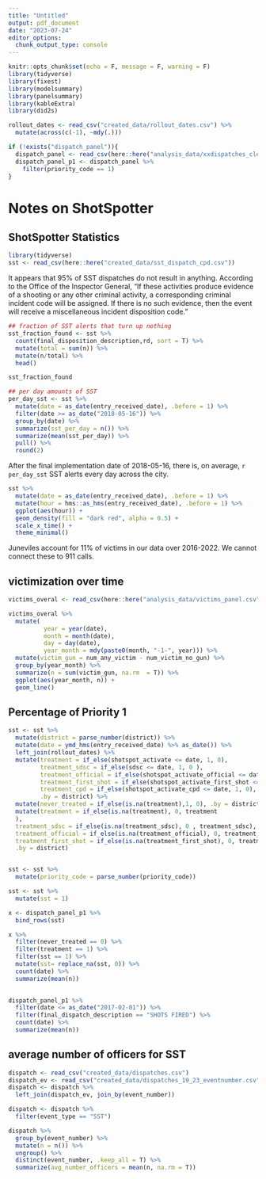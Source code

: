 ```yaml
---
title: "Untitled"
output: pdf_document
date: "2023-07-24"
editor_options: 
  chunk_output_type: console
---
```


```r
knitr::opts_chunk$set(echo = F, message = F, warning = F)
library(tidyverse)
library(fixest)
library(modelsummary)
library(panelsummary)
library(kableExtra)
library(did2s)

rollout_dates <- read_csv("created_data/rollout_dates.csv") %>% 
  mutate(across(c(-1), ~mdy(.)))

if (!exists("dispatch_panel")){
  dispatch_panel <- read_csv(here::here("analysis_data/xxdispatches_clevel.csv"))
  dispatch_panel_p1 <- dispatch_panel %>% 
    filter(priority_code == 1)
}
```

# Notes on ShotSpotter

## ShotSpotter Statistics

```r
library(tidyverse)
sst <- read_csv(here::here("created_data/sst_dispatch_cpd.csv"))

```

It appears that 95% of SST dispatches do not result in anything. According to the Office of the Inspector General, "If these activities
produce evidence of a shooting or any other criminal activity, a corresponding criminal incident code will be assigned. If there is no such evidence, then the event will receive a miscellaneous incident disposition code."


```r
## fraction of SST alerts that turn up nothing
sst_fraction_found <- sst %>% 
  count(final_disposition_description,rd, sort = T) %>% 
  mutate(total = sum(n)) %>% 
  mutate(n/total) %>%
  head()

sst_fraction_found
```



```r
## per day amounts of SST
per_day_sst <- sst %>% 
  mutate(date = as_date(entry_received_date), .before = 1) %>% 
  filter(date >= as_date("2018-05-16")) %>% 
  group_by(date) %>% 
  summarize(sst_per_day = n()) %>% 
  summarize(mean(sst_per_day)) %>% 
  pull() %>% 
  round(2)
```

After the final implementation date of 2018-05-16, there is, on average, `r per_day_sst` SST alerts every day across the city.


```r
sst %>% 
  mutate(date = as_date(entry_received_date), .before = 1) %>% 
  mutate(hour = hms::as_hms(entry_received_date), .before = 1) %>% 
  ggplot(aes(hour)) +
  geom_density(fill = "dark red", alpha = 0.5) +
  scale_x_time() +
  theme_minimal()
```

Juneviles account for 11% of victims in our data over 2016-2022. We cannot connect these to 911 calls.


## victimization over time

```r


victims_overal <- read_csv(here::here("analysis_data/victims_panel.csv"))

victims_overal %>% 
  mutate(
          year = year(date),
          month = month(date),
          day = day(date),
          year_month = mdy(paste0(month, "-1-", year))) %>% 
  mutate(victim_gun = num_any_victim - num_victim_no_gun) %>% 
  group_by(year_month) %>% 
  summarize(n = sum(victim_gun, na.rm  = T)) %>% 
  ggplot(aes(year_month, n)) +
  geom_line()

```



## Percentage of Priority 1

```r

sst <- sst %>%
  mutate(district = parse_number(district)) %>% 
  mutate(date = ymd_hms(entry_received_date) %>% as_date()) %>% 
  left_join(rollout_dates) %>% 
  mutate(treatment = if_else(shotspot_activate <= date, 1, 0), 
         treatment_sdsc = if_else(sdsc <= date, 1, 0 ),
         treatment_official = if_else(shotspot_activate_official <= date, 1, 0),
         treatment_first_shot = if_else(shotspot_activate_first_shot <= date, 1, 0),
         treatment_cpd = if_else(shotspot_activate_cpd <= date, 1, 0),
         .by = district) %>% 
  mutate(never_treated = if_else(is.na(treatment),1, 0), .by = district) %>% 
  mutate(treatment = if_else(is.na(treatment), 0, treatment
  ),
  treatment_sdsc = if_else(is.na(treatment_sdsc), 0 , treatment_sdsc),
  treatment_official = if_else(is.na(treatment_official), 0, treatment_official),
  treatment_first_shot = if_else(is.na(treatment_first_shot), 0, treatment_first_shot),
  .by = district)


sst <- sst %>% 
  mutate(priority_code = parse_number(priority_code))

sst <- sst %>% 
  mutate(sst = 1) 

x <- dispatch_panel_p1 %>%
  bind_rows(sst)

x %>% 
  filter(never_treated == 0) %>% 
  filter(treatment == 1) %>% 
  filter(sst == 1) %>% 
  mutate(sst= replace_na(sst, 0)) %>% 
  count(date) %>% 
  summarize(mean(n))
 

dispatch_panel_p1 %>% 
  filter(date <= as_date("2017-02-01")) %>% 
  filter(final_dispatch_description == "SHOTS FIRED") %>% 
  count(date) %>% 
  summarize(mean(n))
```


## average number of officers for SST

```r
dispatch <- read_csv("created_data/dispatches.csv")
dispatch_ev <- read_csv("created_data/dispatches_19_23_eventnumber.csv")
dispatch <- dispatch %>% 
  left_join(dispatch_ev, join_by(event_number))

dispatch <- dispatch %>% 
  filter(event_type == "SST")

dispatch %>% 
  group_by(event_number) %>% 
  mutate(n = n()) %>% 
  ungroup() %>% 
  distinct(event_number, .keep_all = T) %>% 
  summarize(avg_number_officers = mean(n, na.rm = T))

```

